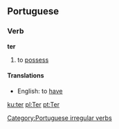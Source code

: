 ==Portuguese==
===Verb===
'''ter'''

# to [[possess]]

====Translations====
*English: to [[have]]

[[Category:Portuguese irregular verbs]]

[[ku:ter]]
[[pl:Ter]]
[[pt:Ter]]
